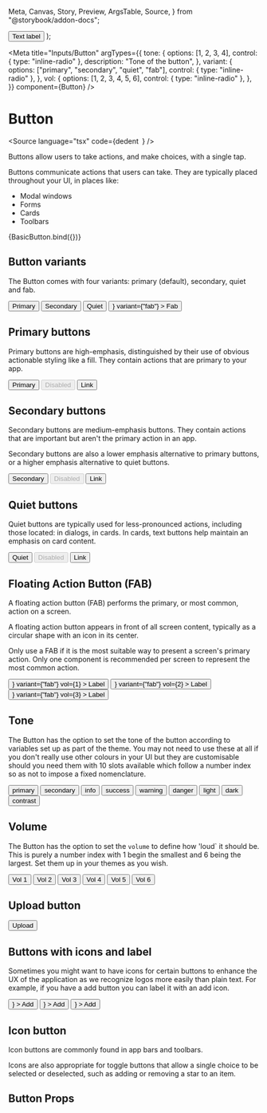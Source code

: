   Meta,
  Canvas,
  Story,
  Preview,
  ArgsTable,
  Source,
} from "@storybook/addon-docs";

  <StoryCenteredInline>
    <Button {...args}>Text label</Button>
  </StoryCenteredInline>
);

<Meta
  title="Inputs/Button"
  argTypes={{
    tone: {
      options: [1, 2, 3, 4],
      control: { type: "inline-radio" },
      description: "Tone of the button",
    },
    variant: {
      options: ["primary", "secondary", "quiet", "fab"],
      control: { type: "inline-radio" },
    },
    vol: {
      options: [1, 2, 3, 4, 5, 6],
      control: { type: "inline-radio" },
    },
  }}
  component={Button}
/>

# Button

<Source
  language="tsx"
  code={dedent`
  `}
/>

Buttons allow users to take actions, and make choices, with a single tap.

Buttons communicate actions that users can take. They are typically placed throughout your UI, in places like:

- Modal windows
- Forms
- Cards
- Toolbars

<Preview>
  <Story name="a) Button">{BasicButton.bind({})}</Story>
</Preview>

<ArgsTable of={Button} />

## Button variants

The Button comes with four variants: primary (default), secondary, quiet and fab.

<Preview>
  <Story name="b) Button variants">
    <StoryCenteredInline>
      <Button variant="primary">Primary</Button>
      <Button variant="secondary">Secondary</Button>
      <Button variant="quiet">Quiet</Button>
      <Button
        icon={
          <Icon>
            <path d="M14 7h-5v-5h-2v5h-5v2h5v5h2v-5h5v-2z"></path>
          </Icon>
        }
        variant={"fab"}
      >
        Fab
      </Button>
    </StoryCenteredInline>
  </Story>
</Preview>

## Primary buttons

Primary buttons are high-emphasis, distinguished by their use of obvious actionable styling like a fill. They contain actions that are primary to your app.

<Preview>
  <Story name="c) Primary button">
    <StoryCenteredInline>
      <Button>Primary</Button>
      <Button disabled>Disabled</Button>
      <Button as="a" href="#text-buttons">
        Link
      </Button>
    </StoryCenteredInline>
  </Story>
</Preview>

## Secondary buttons

Secondary buttons are medium-emphasis buttons. They contain actions that are important but aren't the primary action in an app.

Secondary buttons are also a lower emphasis alternative to primary buttons, or a higher emphasis alternative to quiet buttons.

<Preview>
  <Story name="d) Secondary button">
    <StoryCenteredInline>
      <Button variant="secondary">Secondary</Button>
      <Button variant="secondary" disabled>
        Disabled
      </Button>
      <Button variant="secondary" as="a" href="#text-buttons">
        Link
      </Button>
    </StoryCenteredInline>
  </Story>
</Preview>

## Quiet buttons

Quiet buttons are typically used for less-pronounced actions, including those located: in dialogs, in cards. In cards, text buttons help maintain an emphasis on card content.

<Preview>
  <Story name="e) Quiet button">
    <StoryCenteredInline>
      <Button variant="quiet">Quiet</Button>
      <Button variant="quiet" disabled>
        Disabled
      </Button>
      <Button variant="quiet" as="a" href="#text-buttons">
        Link
      </Button>
    </StoryCenteredInline>
  </Story>
</Preview>

## Floating Action Button (FAB)

A floating action button (FAB) performs the primary, or most common, action on a screen.

A floating action button appears in front of all screen content, typically as a circular shape with an icon in its center.

Only use a FAB if it is the most suitable way to present a screen's primary action. Only one component is recommended per screen to represent the most common action.

<Preview>
  <Story name="f) Floating action button (FAB)">
    <StoryCenteredInline>
      <Button
        icon={
          <Icon>
            <path d="M14 7h-5v-5h-2v5h-5v2h5v5h2v-5h5v-2z"></path>
          </Icon>
        }
        variant={"fab"}
        vol={1}
      >
        Label
      </Button>
      <Button
        icon={
          <Icon>
            <path d="M14 7h-5v-5h-2v5h-5v2h5v5h2v-5h5v-2z"></path>
          </Icon>
        }
        variant={"fab"}
        vol={2}
      >
        Label
      </Button>
      <Button
        icon={
          <Icon>
            <path d="M14 7h-5v-5h-2v5h-5v2h5v5h2v-5h5v-2z"></path>
          </Icon>
        }
        variant={"fab"}
        vol={3}
      >
        Label
      </Button>
    </StoryCenteredInline>
  </Story>
</Preview>

## Tone

The Button has the option to set the tone of the button according to variables set up as part of the theme. You may not need to use these at all if you don't really use other colours in your UI but they are customisable should you need them with 10 slots available which follow a number index so as not to impose a fixed nomenclature.

<Preview>
  <Story
    name="g) Tone"
    args={{
      variant: "primary",
    }}
  >
    <StoryCenteredInline>
      <Button tone="primary">primary</Button>
      <Button tone="secondary">secondary</Button>
      <Button tone="info">info</Button>
      <Button tone="success">success</Button>
      <Button tone="warning">warning</Button>
      <Button tone="danger">danger</Button>
      <Button tone="light">light</Button>
      <Button tone="dark">dark</Button>
      <Button tone="contrast">contrast</Button>
    </StoryCenteredInline>
  </Story>
</Preview>

## Volume

The Button has the option to set the `volume` to define how 'loud` it should be. This is purely a number index with 1 begin the smallest and 6 being the largest. Set them up in your themes as you wish.

<Preview>
  <Story
    name="h) Volume"
    args={{
      variant: "primary",
    }}
  >
    <StoryCenteredInline>
      <Button variant="primary" vol={1}>
        Vol 1
      </Button>
      <Button variant="primary" vol={2}>
        Vol 2
      </Button>
      <Button variant="primary" vol={3}>
        Vol 3
      </Button>
      <Button variant="primary" vol={4}>
        Vol 4
      </Button>
      <Button variant="primary" vol={5}>
        Vol 5
      </Button>
      <Button variant="primary" vol={6}>
        Vol 6
      </Button>
    </StoryCenteredInline>
  </Story>
</Preview>

## Upload button

<Preview>
  <Story
    name="i) Upload button"
    args={{
      variant: "primary",
    }}
  >
    <StoryCenteredInline>
      <label htmlFor="contained-button-file">
        <input
          hidden
          accept="image/*"
          id="contained-button-file"
          multiple
          type="file"
        />
        <Button variant="primary" as="span">
          Upload
        </Button>
      </label>
    </StoryCenteredInline>
  </Story>
</Preview>

## Buttons with icons and label

Sometimes you might want to have icons for certain buttons to enhance the UX of the application as we recognize logos more easily than plain text. For example, if you have a add button you can label it with an add icon.

<Preview>
  <Story
    name="j) Icon and label buttons"
    args={{
      variant: "primary",
    }}
  >
    <StoryCenteredInline>
      <Button
        variant="primary"
        iconPos="end"
        icon={
          <Icon>
            <path d="M14 7h-5v-5h-2v5h-5v2h5v5h2v-5h5v-2z"></path>
          </Icon>
        }
      >
        Add
      </Button>
      <Button
        variant="secondary"
        iconPos="start"
        icon={
          <Icon>
            <path d="M14 7h-5v-5h-2v5h-5v2h5v5h2v-5h5v-2z"></path>
          </Icon>
        }
      >
        Add
      </Button>
      <Button
        variant="quiet"
        iconPos="end"
        icon={
          <Icon>
            <path d="M14 7h-5v-5h-2v5h-5v2h5v5h2v-5h5v-2z"></path>
          </Icon>
        }
      >
        Add
      </Button>
    </StoryCenteredInline>
  </Story>
</Preview>

## Icon button

Icon buttons are commonly found in app bars and toolbars.

Icons are also appropriate for toggle buttons that allow a single choice to be selected or deselected, such as adding or removing a star to an item.

<Preview>
  <Story
    name="k) Icon button"
    args={{
      variant: "primary",
    }}
  >
    <StoryCenteredInline>
      <IconButton>
        <Icon alt="Add">
          <path d="M14 7h-5v-5h-2v5h-5v2h5v5h2v-5h5v-2z"></path>
        </Icon>
      </IconButton>
    </StoryCenteredInline>
  </Story>
</Preview>

## Button Props

<ArgsTable of={Button} />
